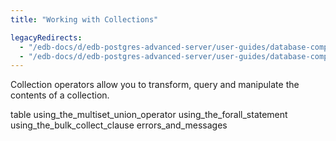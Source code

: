 ```yaml
---
title: "Working with Collections"

legacyRedirects:
  - "/edb-docs/d/edb-postgres-advanced-server/user-guides/database-compatibility-stored-procedural-language-guide/13/working_with_collections.html"
  - "/edb-docs/d/edb-postgres-advanced-server/user-guides/database-compatibility-stored-procedural-language-guide/latest/working_with_collections.html"
---
```


<div id="working_with_collections" class="registered_link"></div>

Collection operators allow you to transform, query and manipulate the contents of a collection.

<div class="toctree" maxdepth="3">

table using_the_multiset_union_operator using_the_forall_statement using_the_bulk_collect_clause errors_and_messages

</div>
